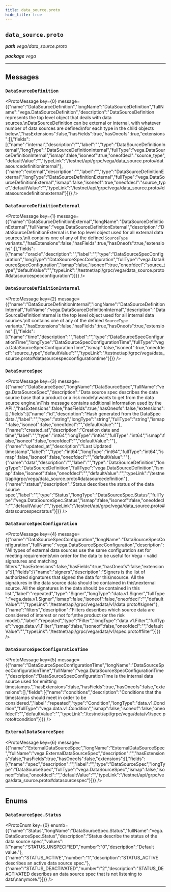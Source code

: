 ```yaml
---
title: data_source.proto
hide_title: true
---
```



## `data_source.proto`
_**path** vega/data_source.proto_

_**package** vega_



---

## Messages


### `DataSourceDefinition`
<ProtoMessage key={0} message={{"name":"DataSourceDefinition","longName":"DataSourceDefinition","fullName":"vega.DataSourceDefinition","description":"DataSourceDefinition represents the top level object that deals with data sources.\nDataSourceDefinition can be external or internal, with whatever number of data sources are defined\nfor each type in the child objects below.","hasExtensions":false,"hasFields":true,"hasOneofs":true,"extensions":[],"fields":[{"name":"internal","description":"","label":"","type":"DataSourceDefinitionInternal","longType":"DataSourceDefinitionInternal","fullType":"vega.DataSourceDefinitionInternal","ismap":false,"isoneof":true,"oneofdecl":"source_type","defaultValue":"","typeLink":"/testnet/api/grpc/vega/data_source.proto#datasourcedefinitioninternal"},{"name":"external","description":"","label":"","type":"DataSourceDefinitionExternal","longType":"DataSourceDefinitionExternal","fullType":"vega.DataSourceDefinitionExternal","ismap":false,"isoneof":true,"oneofdecl":"source_type","defaultValue":"","typeLink":"/testnet/api/grpc/vega/data_source.proto#datasourcedefinitionexternal"}]}} />


### `DataSourceDefinitionExternal`
<ProtoMessage key={1} message={{"name":"DataSourceDefinitionExternal","longName":"DataSourceDefinitionExternal","fullName":"vega.DataSourceDefinitionExternal","description":"DataSourceDefinitionExternal is the top level object used for all external data sources.\nIt contains one of any of the defined `SourceType` variants.","hasExtensions":false,"hasFields":true,"hasOneofs":true,"extensions":[],"fields":[{"name":"oracle","description":"","label":"","type":"DataSourceSpecConfiguration","longType":"DataSourceSpecConfiguration","fullType":"vega.DataSourceSpecConfiguration","ismap":false,"isoneof":true,"oneofdecl":"source_type","defaultValue":"","typeLink":"/testnet/api/grpc/vega/data_source.proto#datasourcespecconfiguration"}]}} />


### `DataSourceDefinitionInternal`
<ProtoMessage key={2} message={{"name":"DataSourceDefinitionInternal","longName":"DataSourceDefinitionInternal","fullName":"vega.DataSourceDefinitionInternal","description":"DataSourceDefinitionInternal is the top level object used for all internal data sources.\nIt contains one of any of the defined `SourceType` variants.","hasExtensions":false,"hasFields":true,"hasOneofs":true,"extensions":[],"fields":[{"name":"time","description":"","label":"","type":"DataSourceSpecConfigurationTime","longType":"DataSourceSpecConfigurationTime","fullType":"vega.DataSourceSpecConfigurationTime","ismap":false,"isoneof":true,"oneofdecl":"source_type","defaultValue":"","typeLink":"/testnet/api/grpc/vega/data_source.proto#datasourcespecconfigurationtime"}]}} />


### `DataSourceSpec`
<ProtoMessage key={3} message={{"name":"DataSourceSpec","longName":"DataSourceSpec","fullName":"vega.DataSourceSpec","description":"Data source spec describes the data source base that a product or a risk model\nwants to get from the data source engine.\nThis message contains additional information used by the API.","hasExtensions":false,"hasFields":true,"hasOneofs":false,"extensions":[],"fields":[{"name":"id","description":"Hash generated from the DataSpec data.","label":"","type":"string","longType":"string","fullType":"string","ismap":false,"isoneof":false,"oneofdecl":"","defaultValue":""},{"name":"created_at","description":"Creation date and time","label":"","type":"int64","longType":"int64","fullType":"int64","ismap":false,"isoneof":false,"oneofdecl":"","defaultValue":""},{"name":"updated_at","description":"Last Updated timestamp","label":"","type":"int64","longType":"int64","fullType":"int64","ismap":false,"isoneof":false,"oneofdecl":"","defaultValue":""},{"name":"data","description":"","label":"","type":"DataSourceDefinition","longType":"DataSourceDefinition","fullType":"vega.DataSourceDefinition","ismap":false,"isoneof":false,"oneofdecl":"","defaultValue":"","typeLink":"/testnet/api/grpc/vega/data_source.proto#datasourcedefinition"},{"name":"status","description":"Status describes the status of the data source spec","label":"","type":"Status","longType":"DataSourceSpec.Status","fullType":"vega.DataSourceSpec.Status","ismap":false,"isoneof":false,"oneofdecl":"","defaultValue":"","typeLink":"/testnet/api/grpc/vega/data_source.proto#datasourcespecstatus"}]}} />


### `DataSourceSpecConfiguration`
<ProtoMessage key={4} message={{"name":"DataSourceSpecConfiguration","longName":"DataSourceSpecConfiguration","fullName":"vega.DataSourceSpecConfiguration","description":"All types of external data sources use the same configuration set for meeting requirements\nin order for the data to be useful for Vega - valid signatures and matching filters.","hasExtensions":false,"hasFields":true,"hasOneofs":false,"extensions":[],"fields":[{"name":"signers","description":"Signers is the list of authorized signatures that signed the data for this\nsource. All the signatures in the data source data should be contained in this\nexternal source. All the signatures in the data should be contained in this list.","label":"repeated","type":"Signer","longType":"data.v1.Signer","fullType":"vega.data.v1.Signer","ismap":false,"isoneof":false,"oneofdecl":"","defaultValue":"","typeLink":"/testnet/api/grpc/vega/data/v1/data.proto#signer"},{"name":"filters","description":"Filters describes which source data are considered of interest or not for\nthe product (or the risk model).","label":"repeated","type":"Filter","longType":"data.v1.Filter","fullType":"vega.data.v1.Filter","ismap":false,"isoneof":false,"oneofdecl":"","defaultValue":"","typeLink":"/testnet/api/grpc/vega/data/v1/spec.proto#filter"}]}} />


### `DataSourceSpecConfigurationTime`
<ProtoMessage key={5} message={{"name":"DataSourceSpecConfigurationTime","longName":"DataSourceSpecConfigurationTime","fullName":"vega.DataSourceSpecConfigurationTime","description":"DataSourceSpecConfigurationTime is the internal data source used for emitting timestamps.","hasExtensions":false,"hasFields":true,"hasOneofs":false,"extensions":[],"fields":[{"name":"conditions","description":"Conditions that the timestamps should meet in order to be considered.","label":"repeated","type":"Condition","longType":"data.v1.Condition","fullType":"vega.data.v1.Condition","ismap":false,"isoneof":false,"oneofdecl":"","defaultValue":"","typeLink":"/testnet/api/grpc/vega/data/v1/spec.proto#condition"}]}} />


### `ExternalDataSourceSpec`
<ProtoMessage key={6} message={{"name":"ExternalDataSourceSpec","longName":"ExternalDataSourceSpec","fullName":"vega.ExternalDataSourceSpec","description":"","hasExtensions":false,"hasFields":true,"hasOneofs":false,"extensions":[],"fields":[{"name":"spec","description":"","label":"","type":"DataSourceSpec","longType":"DataSourceSpec","fullType":"vega.DataSourceSpec","ismap":false,"isoneof":false,"oneofdecl":"","defaultValue":"","typeLink":"/testnet/api/grpc/vega/data_source.proto#datasourcespec"}]}} />

---
## Enums


### `DataSourceSpec.Status`
<ProtoEnum key={0} enumb={{"name":"Status","longName":"DataSourceSpec.Status","fullName":"vega.DataSourceSpec.Status","description":"Status describe the status of the data source spec","values":[{"name":"STATUS_UNSPECIFIED","number":"0","description":"Default value."},{"name":"STATUS_ACTIVE","number":"1","description":"STATUS_ACTIVE describes an active data source spec."},{"name":"STATUS_DEACTIVATED","number":"2","description":"STATUS_DEACTIVATED describes an data source spec that is not listening to data\nanymore."}]}} />

---


  